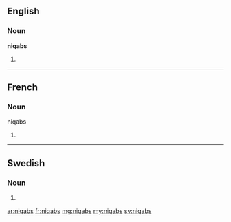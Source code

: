==English==

===Noun===
'''niqabs'''

# {{plural of|lang=en|niqab}}

----

==French==

===Noun===
; niqabs

# {{plural of|lang=fr|niqab}}

----

==Swedish==

===Noun===
{{head|sv|noun form}}

# {{sv-noun-form-indef-gen|niqab}}

[[ar:niqabs]]
[[fr:niqabs]]
[[mg:niqabs]]
[[my:niqabs]]
[[sv:niqabs]]
